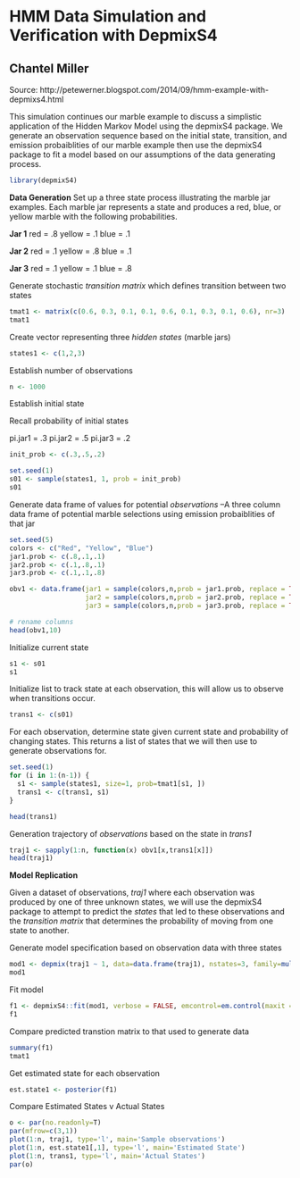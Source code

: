 # HMM Data Simulation and Verification with DepmixS4 
## Chantel Miller 

Source: http://petewerner.blogspot.com/2014/09/hmm-example-with-depmixs4.html

This simulation continues our marble example to discuss a simplistic application of the Hidden Markov Model using the depmixS4 package. We generate an observation sequence based on the initial state, transition, and emission probaiblities of our marble example then use the depmixS4 package to fit a model based on our assumptions of the data generating process. 

```r
library(depmixS4)
```


**Data Generation**
Set up a three state process illustrating the marble jar examples. Each marble jar represents a state and produces a red, blue, or yellow marble with the following probabilities. 

**Jar 1** 
red = .8
yellow = .1
blue = .1

**Jar 2** 
red = .1
yellow = .8
blue = .1

**Jar 3**
red = .1
yellow = .1
blue = .8

Generate stochastic *transition matrix* which defines transition between two states

```r
tmat1 <- matrix(c(0.6, 0.3, 0.1, 0.1, 0.6, 0.1, 0.3, 0.1, 0.6), nr=3)
tmat1
```


Create vector representing three *hidden states* (marble jars)

```r
states1 <- c(1,2,3)
```

Establish number of observations

```r
n <- 1000
```

Establish initial state 

Recall probability of initial states 

pi.jar1 = .3 
pi.jar2 = .5
pi.jar3 = .2

```r
init_prob <- c(.3,.5,.2)

set.seed(1)
s01 <- sample(states1, 1, prob = init_prob)
s01
```


Generate data frame of values for potential *observations*
--A three column data frame of potential marble selections using emission probaiblities of that jar 

```r
set.seed(5)
colors <- c("Red", "Yellow", "Blue")
jar1.prob <- c(.8,.1,.1)
jar2.prob <- c(.1,.8,.1)
jar3.prob <- c(.1,.1,.8)

obv1 <- data.frame(jar1 = sample(colors,n,prob = jar1.prob, replace = TRUE),
                   jar2 = sample(colors,n,prob = jar2.prob, replace = TRUE),
                   jar3 = sample(colors,n,prob = jar3.prob, replace = TRUE))

# rename columns 
head(obv1,10)
```

Initialize current state

```r
s1 <- s01
s1
```


Initialize list to track state at each observation, this will allow us to observe when transitions occur.

```r
trans1 <- c(s01)
```


For each observation, determine state given current state and probability of changing states. This returns a list of states that we will then use to generate observations for.

```r
set.seed(1)
for (i in 1:(n-1)) {
  s1 <- sample(states1, size=1, prob=tmat1[s1, ])
  trans1 <- c(trans1, s1)
}

head(trans1)
```


Generation trajectory of *observations* based on the state in _trans1_

```r
traj1 <- sapply(1:n, function(x) obv1[x,trans1[x]])
head(traj1)
```

**Model Replication**

Given a dataset of observations, _traj1_ where each observation was produced by one of three unknown states, we will use the
depmixS4 package to attempt to predict the *states* that led to these observations and the *transition matrix* that determines the probability of moving from one state to another.


Generate model specification based on observation data with three states 

```r
mod1 <- depmix(traj1 ~ 1, data=data.frame(traj1), nstates=3, family=multinomial(), instart = init_prob)
mod1
```


Fit model

```r
f1 <- depmixS4::fit(mod1, verbose = FALSE, emcontrol=em.control(maxit = 1000))
f1
```

Compare predicted transtion matrix to that used to generate data

```r
summary(f1)
tmat1
```

Get estimated state for each observation
```r
est.state1 <- posterior(f1)
```

Compare Estimated States v Actual States 

```r
o <- par(no.readonly=T)
par(mfrow=c(3,1))
plot(1:n, traj1, type='l', main='Sample observations')
plot(1:n, est.state1[,1], type='l', main='Estimated State')
plot(1:n, trans1, type='l', main='Actual States')
par(o)
```

